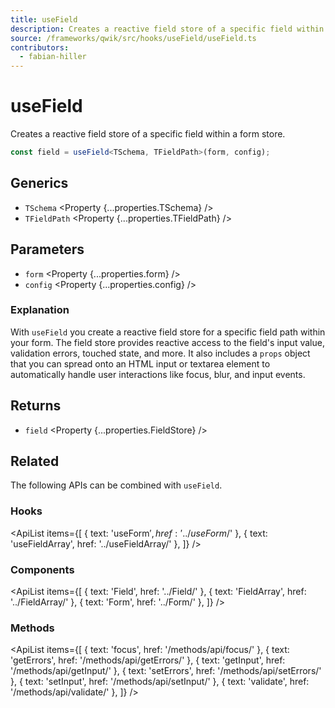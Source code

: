 ```yaml
---
title: useField
description: Creates a reactive field store of a specific field within a form store.
source: /frameworks/qwik/src/hooks/useField/useField.ts
contributors:
  - fabian-hiller
---
```



# useField

Creates a reactive field store of a specific field within a form store.

```ts
const field = useField<TSchema, TFieldPath>(form, config);
```

## Generics

- `TSchema` <Property {...properties.TSchema} />
- `TFieldPath` <Property {...properties.TFieldPath} />

## Parameters

- `form` <Property {...properties.form} />
- `config` <Property {...properties.config} />

### Explanation

With `useField` you create a reactive field store for a specific field path within your form. The field store provides reactive access to the field's input value, validation errors, touched state, and more. It also includes a `props` object that you can spread onto an HTML input or textarea element to automatically handle user interactions like focus, blur, and input events.

## Returns

- `field` <Property {...properties.FieldStore} />

## Related

The following APIs can be combined with `useField`.

### Hooks

<ApiList
  items={[
    { text: 'useForm$', href: '../useForm$/' },
    { text: 'useFieldArray', href: '../useFieldArray/' },
  ]}
/>

### Components

<ApiList
  items={[
    { text: 'Field', href: '../Field/' },
    { text: 'FieldArray', href: '../FieldArray/' },
    { text: 'Form', href: '../Form/' },
  ]}
/>

### Methods

<ApiList
  items={[
    { text: 'focus', href: '/methods/api/focus/' },
    { text: 'getErrors', href: '/methods/api/getErrors/' },
    { text: 'getInput', href: '/methods/api/getInput/' },
    { text: 'setErrors', href: '/methods/api/setErrors/' },
    { text: 'setInput', href: '/methods/api/setInput/' },
    { text: 'validate', href: '/methods/api/validate/' },
  ]}
/>
